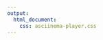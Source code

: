 ```yaml
---
output:
  html_document:
    css: asciinema-player.css
---
```


<asciinema-player src="biocache.cast"></asciinema-player>

<script src="asciinema-player.js" async data-autoplay="true" data-size="small" width="800"></script>